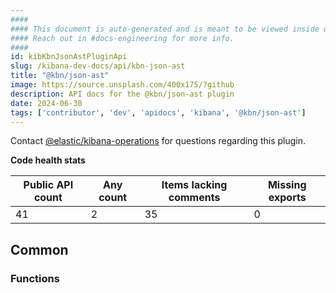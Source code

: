 ```yaml
---
####
#### This document is auto-generated and is meant to be viewed inside our experimental, new docs system.
#### Reach out in #docs-engineering for more info.
####
id: kibKbnJsonAstPluginApi
slug: /kibana-dev-docs/api/kbn-json-ast
title: "@kbn/json-ast"
image: https://source.unsplash.com/400x175/?github
description: API docs for the @kbn/json-ast plugin
date: 2024-06-30
tags: ['contributor', 'dev', 'apidocs', 'kibana', '@kbn/json-ast']
---
```




Contact [@elastic/kibana-operations](https://github.com/orgs/elastic/teams/kibana-operations) for questions regarding this plugin.

**Code health stats**

| Public API count  | Any count | Items lacking comments | Missing exports |
|-------------------|-----------|------------------------|-----------------|
| 41 | 2 | 35 | 0 |

## Common

### Functions
<DocDefinitionList data={kbnJsonAstObj.common.functions}/>

